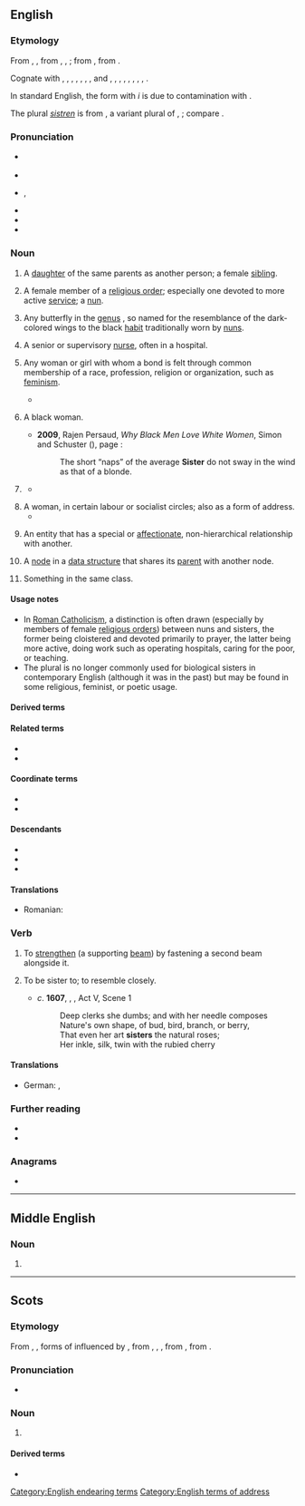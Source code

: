 {{also|Sister}}
==English==

===Etymology===
From {{inh|en|enm|sister}}, {{m|enm|suster}}, from {{inh|en|ang|swustor}}, {{m|ang|sweoster}}, {{m|ang|sweostor||sister, nun}}; from {{inh|en|gem-pro|*swestēr||sister}}, from {{inh|en|ine-pro|*swésōr||sister}}. 

Cognate with {{cog|sco|sister}}, {{m|sco|syster||sister}}, {{cog|fy|sus}}, {{m|fy|suster||sister}}, {{cog|nl|zuster||sister}}, {{cog|de|Schwester||sister}}, {{cog|nb|søster||sister}}, {{cog|nn|-}} and {{cog|sv|syster||sister}}, {{cog|is|systir||sister}}, {{cog|got|𐍃𐍅𐌹𐍃𐍄𐌰𐍂||sister}}, {{cog|la|soror||sister}}, {{cog|ru|сестра́||sister}}, {{cog|lt|sesuo||sister}}, {{cog|sq|vajzë||girl, maiden}}, {{cog|sa|स्वसृ||sister|tr=svásṛ}}, {{cog|fa|خواهر||sister|tr=xâhar}}.

In standard English, the form with ''i'' is due to contamination with {{cog|non|systir||sister}}.

<!--Moved from [[sistren]].-->The plural ''[[sistren]]'' is from {{inh|en|enm|sistren}}, a variant plural of {{m|enm|sister}}, {{m|enm|suster|t=sister}}; compare {{m|en|brethren}}.

===Pronunciation===
* {{a|RP}} {{IPA|en|/ˈsɪs.tə/}}
* {{audio|en|En-uk-sister.ogg|Audio (UK)}}
* {{a|GA}} {{enPR|sĭs'tər}}, {{IPA|en|/ˈsɪs.tɚ/}}
* {{audio|en|en-us-sister.ogg|Audio (US)}}
* {{rhymes|en|ɪstə(r)}}
* {{hyphenation|en|sis|ter}}

===Noun===
{{en-noun|s|sistren|pl2qual=archaic in most senses}}

# A [[daughter]] of the same parents as another person; a female [[sibling]].
#: {{syn|en|sis|q1=slang}}
#: {{ant|en|brother}}
#: {{hyper|en|sibling}}
#: {{ux|en|My '''sister''' is always driving me crazy.}}
# A female member of a [[religious order]]; especially one devoted to more active [[service]]; {{lb|en|informally}} a [[nun]].
#: {{syn|en|nun|sistren}}
#: {{cot|en|brother|friar|frater}}
#: {{ux|en|Michelle left behind her bank job and became a '''sister''' at the local convent.}}
# Any butterfly in the [[genus]] {{taxlink|Adelpha|genus}}, so named for the resemblance of the dark-colored wings to the black [[habit]] traditionally worn by [[nun]]s.
# {{lb|en|British}} A senior or supervisory [[nurse]], often in a hospital.
#: {{syn|en|charge nurse}}
# Any woman or girl with whom a bond is felt through common membership of a race, profession, religion or organization, such as [[feminism]].
#: {{ux|en|Connie was very close to her friend Judy and considered her to be her '''sister'''.}}
#* {{quote-song|en|year=1985|artist={{w|Eurythmics}} and {{w|Aretha Franklin}}|album=Who’s Zoomin' Who?|title=Sisters Are Doin’ It for Themselves|passage='''Sisters''' are doing it for themselves / Standing on their own two feet}}
# {{lb|en|slang|sometimes|capitalized}} A black woman.
#* '''2009''', Rajen Persaud, ''Why Black Men Love White Women'', Simon and Schuster ({{ISBN|9781416595427}}), page {{gbooks|vxpSZbw6IwkC|171}}:
#*: The short “naps” of the average '''Sister''' do not sway in the wind as that of a blonde.
# {{lb|en|informal}} {{n-g|A form of address to a woman.}}
#: {{syn|en|darling|dear|love|lady|q4=US|miss|pet|q6=northern UK}}
#* {{quote-book|1=en|year=1932|year_published=1965|author=Delos W. Lovelace|authorlink=Delos W. Lovelace|title=[[w:King Kong (1933 film)|King Kong]]|page=13|passage="Listen, '''sister'''. I've got a job for you."}}
#: {{ux|en|What’s up, '''sister'''?}}
# A woman, in certain labour or socialist circles; also as a form of address.
#* {{ux|en|Thank you, '''sister'''. I would like to thank the '''sister''' who just spoke.}}
# {{lb|en|attributively}} An entity that has a special or [[affectionate]], non-hierarchical relationship with another.
#: {{syn|en|affiliate|affiliated}}
#: {{ux|en|'''sister''' publication}}
#: {{ux|en|'''sister''' city}}
#: {{ux|en|'''sister''' projects}}
# {{lb|en|comptheory}} A [[node]] in a [[data structure]] that shares its [[parent]] with another node.
# {{lb|en|usually|attributively}} Something in the same class.
#: {{ux|en|'''sister''' ships}}
#: {{ux|en|'''sister''' facility}}

====Usage notes====
* In [[Roman Catholicism]], a distinction is often drawn (especially by members of female [[religious order]]s) between nuns and sisters, the former being cloistered and devoted primarily to prayer, the latter being more active, doing work such as operating hospitals, caring for the poor, or teaching.
* The plural {{m|en|sistren}} is no longer commonly used for biological sisters in contemporary English (although it was in the past) but may be found in some religious, feminist, or poetic usage.

====Derived terms====
{{col3|en
|big sister
|half-sister
|kid sister
|little sister
|Seven Sisters
|sis
|sissy
|sister city
|sister from another mister
|sisterhood
|sister-in-law
|sisterly
|sister ship
|stepsister
|weak sister
}}

====Related terms====
* {{l|en|sororal}}
* {{l|en|sistren}}

====Coordinate terms====
* {{l|en|brother}}
* {{l|en|brethren}}

====Descendants====
* {{desc|bor=1|afb|سِسْتَر|tr=sistər|t=female nurse}}
* {{desc|bor=1|ja|シスター|tr=shisutā}}
* {{desc|bor=1|ko|시스터}}

====Translations====
{{trans-top|woman or girl having the same parents}}
{{multitrans|data=
* Abkhaz: {{tt|ab|аеҳәшьа|sc=Cyrl}}
* Adyghe: {{tt|ady|шыпхъу}}
* Afrikaans: {{tt+|af|suster}}
* Ainu: {{qualifier|elder}} {{tt|ain|サポ|tr=sapo}}
* Akkadian: {{tt|akk|𒊩𒌆|tr=aḫātu|sc=Xsux}}
* Albanian: {{tt+|sq|motër|f}}
* Amharic: {{tt+|am|እህት|sc=Ethi}}, {{tt|am|እኅት|sc=Ethi}}
* Arabic: {{tt+|ar|أُخْت|f}}, {{tt|ar|شَقِيقَة|f}}
*: Egyptian Arabic: {{tt|arz|أخت|f|tr=ʾoḵt|sc=Arab}}
*: Gulf Arabic: {{tt|afb|اِخْت|f|tr=iḵt}}
*: Hijazi Arabic: {{tt|acw|أخت|f|tr=ʾuḵt|sc=Arab}}
* Aramaic:
*: Classical Syriac: {{tt|syc|ܚܬܐ|f|tr=ḥāṯā}}
* Archi: {{tt|aqc|дошдур|tr=došdur|sc=Cyrl}}
* Armenian: {{tt+|hy|քույր}}
*: Old Armenian: {{tt|xcl|քոյր}}
* Aromanian: {{tt|rup|sorã}}
* Ashkun: {{tt|ask|sos}}
* Assamese: {{tt|as|বা}} {{q|elder}}, {{tt|as|বাই}} {{q|elder}}, {{tt|as|বাইদেউ}} {{q|elder, polite}}, {{tt|as|ভনী}} {{q|younger}}, {{tt|as|ভণ্টী}} {{q|younger, polite}}, {{tt|as|বাই-ভনী}}
* Asturian: {{tt+|ast|hermana|f}}
* Avestan: {{tt|ae|𐬓𐬀𐬢𐬵𐬀𐬭}}
* Aymara: {{tt+|ay|kullaka}}
* Azerbaijani: {{tt+|az|bacı}}
* Baluchi: {{tt|bal|گہار|tr=guhár}}, {{tt|bal|گوہار|tr=gohár}}, {{tt|bal|وارک|tr=wárk}}
* Bashkir: {{tt|ba|апай|sc=Cyrl}}, {{tt|ba|һеңле|sc=Cyrl}}, {{tt|ba|ҡәрендәш|sc=Cyrl}}
* Basque: {{tt+|eu|arreba}} {{qualifier|of a male}}, {{tt+|eu|ahizpa}} {{qualifier|of a female}}
* Belarusian: {{tt|be|сястра́|f}}
* Bengali: {{tt|bn|বোন|sc=Beng}}, {{tt|bn|ভগিনী|sc=Beng}}
* Breton: {{tt+|br|c'hoar|f}}
* Bulgarian: {{tt+|bg|сестра́|f}}
* Burmese: {{tt+|my|အမ|sc=Mymr}} {{gloss|elder}}; {{tt+|my|ညီမ|sc=Mymr}} {{gloss|younger}}
* Buryat: {{tt|bua|эгэшэ}}, {{tt|bua|дүү басаган}}
* Catalan: {{tt+|ca|germana|f}}
* Chechen: {{tt|ce|йиша}}
* Cherokee: {{q|opposite sex of speaker}} {{t|chr|ᎤᏙ}}, {{tt|chr|ᎤᎸ|sc=Cher}}
* Chichewa: {{t-needed|ny}}
* Chinese:
*: Cantonese: {{tt|yue|姐姐|tr=ze2-4 ze2-1}} {{qualifier|elder}}, {{tt|yue|家姐|tr=gaa1 ze2-1}} {{qualifier|elder}}, {{tt|yue|妹妹|tr=mui6-4 mui6-2}} {{qualifier|younger}}, {{tt|yue|姊妹|tr=zi2 mui6}} {{qualifier|sisters}}
*: Mandarin: {{tt+|cmn|姐姐|tr=jiějie}} {{qualifier|elder}}, {{tt+|cmn|妹妹|tr=mèimei}} {{qualifier|younger}}, {{tt+|cmn|姐妹|tr=jiěmèi}} {{qualifier|female siblings}}, {{tt+|cmn|嬃}}, {{tt+|cmn|媭|tr=xū}} {{qualifier|elder, used in ancient [[w:Chu (state)|Chu]]}}, {{tt+|cmn|姊妹|tr=zǐmèi}} {{qualifier|sisters}}
*: Min Nan: {{qualifier|elder}} {{tt|nan|大姊|tr=tōa-chí}}, {{qualifier|younger sister}} {{tt+|nan|小妹|tr=sió-mōe}}, {{qualifier|sisters}} {{tt+|nan|姊妹|tr=chí-mōe}}, {{tt+|nan|阿姊|tr=a-chí}} {{qualifier|elder}}
*: Teochew: {{tt+|nan|姊妹|tr=zê2 muê7}}
* Chinook Jargon: {{tt|chn|ats}}, {{tt|chn|kahpo}}
* Chukchi: {{tt|ckt|чакыгэт|tr=čakygėt}}
* Chuvash: {{tt|cv|йӑмӑк|sc=Cyrl}} {{qualifier|elder}}, {{tt|cv|аппа|sc=Cyrl}} {{qualifier|younger}}
* Comanche: {{tt|com|patsi}}, {{tt|com|nami}}
* Coptic: {{tt|cop|ⲥⲱⲛⲉ}}
* Cornish: {{tt|kw|hwoer}}
* Crimean Tatar: {{tt|crh|apte}}, {{tt|crh|tata}}, {{tt|crh|abla}}
* Czech: {{tt+|cs|sestra|f}}
* Dalmatian: {{tt|dlm|saur|f}}, {{tt|dlm|seraur|f}}
* Danish: {{tt+|da|søster|c}}
* Dhivehi: {{tt|dv|ދައްތަ|sc=Thaa}}, {{tt|dv|ކޮއްކޮ|sc=Thaa}}
* Dutch: {{tt+|nl|zus|f}}, {{tt+|nl|zuster|f}}
* Eastern Cham: {{t-needed|cjm}}
* Eastern Mari: {{tt|chm|ака}}, {{tt|chm|шӱжар}}
* Egyptian: {{t-egy|snt|f|h=sn-n:t-B1}}
* Elfdalian: {{tt|ovd|syster|f}}
* Erzya: {{tt|myv|патя}}, {{tt|myv|сазор}}
* Esperanto: {{tt+|eo|fratino}}
* Estonian: {{tt+|et|õde}}, {{tt+|et|sõsar}}
* Evenki: {{tt|evn|экин}}
* Ewe: {{tt|ee|nɔvinyɔnu}}, {{tt|ee|daa}} {{qualifier|elder}}, {{tt|ee|tsɛ}} {{qualifier|younger}}
* Faroese: {{tt+|fo|systir|f}}
* Finnish: {{tt+|fi|sisko}}, {{tt+|fi|sisar}}
* French: {{tt+|fr|sœur|f}}
* Friulian: {{tt|fur|sûr|f}}
* Galician: {{tt|gl|irmá|f}}
* Georgian: {{tt+|ka|და}}
* German: {{tt+|de|Schwester|f}}
*: Alemannic German: {{tt|gsw|Schwöschter|f}}
* Gothic: {{tt|got|𐍃𐍅𐌹𐍃𐍄𐌰𐍂|f}}
* Greek: {{tt+|el|αδελφή|f}}, {{tt+|el|αδερφή|f}}
*: Ancient: {{tt|grc|ἀδελφή|f}}, {{q|Poetic}} {{tt|grc|κάσις|f}}
* Greenlandic: {{tt|kl|nuka}}, {{tt|kl|angaju}}, {{tt|kl|aleqa}}, {{tt|kl|naja}}
* Guaraní: {{tt|gn|eindy}} {{qualifier|of a male}}; {{tt|gn|ykéra}}, {{tt|gn|yke}} {{qualifier|elder sister of a female}}; {{tt|gn|kypy'y}} {{qualifier|younger sister of a female}}
* Gujarati: {{tt|gu|બેન}}
* Hausa: {{tt|ha|ya}}
* Hawaiian: {{tt|haw|kaikuaʻana}} {{qualifier|older sibling of same sex}}, {{tt|haw|kaikaina}} {{qualifier|younger sibling of same sex}}, {{tt|haw|kaikuahine}} {{qualifier|sister of a male}}
* Hebrew: {{tt+|he|אָחוֹת|f|tr=akhót}}
* Hindi: {{tt+|hi|बहन|f}}, {{tt+|hi|बहिन|f}}
* Hungarian: {{tt+|hu|nővér}} {{qualifier|elder}}, {{tt+|hu|húg}} {{qualifier|younger}}
* Icelandic: {{tt+|is|systir|m}}
* Ido: {{tt+|io|fratino}}
* Indonesian: {{tt+|id|saudari|f}}, {{tt|id|kakak perempuan|f}} {{qualifier|elder}}, {{tt|id|adik perempuan|f}} {{qualifier|younger}}
*: Javanese: {{tt|jv|mbak|f}} {{qualifier|elder}}, {{tt|jv|nduk|f}} {{qualifier|younger}}
*: Sundanese: {{tt|su|tétéh}} {{qualifier|elder}}, {{tt|su|raka|f}} {{qualifier|elder}}, {{tt|su|rayi}} {{qualifier|younger}}, {{tt|su|dédé|f}} {{qualifier|younger}}
* Ingrian: {{tt|izh|siar}}
* Ingush: {{tt|inh|йиша}}
* Interlingua: {{tt+|ia|soror}}
* Interlingue: {{tt|ie|sestra}}
* Inupiaq: {{tt|ik|aakauraġa}}
* Iranun: {{t-needed|ill}}
* Irish: {{tt|ga|deirfiúr|f}}
*: Old Irish: {{tt|sga|siur|f}}
* Italian: {{tt+|it|sorella|f}}
* Japanese: {{tt+|ja|姉妹|tr=しまい, shimai}} {{qualifier|female siblings}}; {{tt+|ja|あね|alt=姉|tr=あね, ane}}, {{tt+|ja|お姉さん|tr=おねえさん, onēsan}} {{qualifier|elder}}; {{tt+|ja|いもうと|tr=いもうと, imōto|alt=妹}} {{qualifier|younger}}, {{tt|ja|シスター|tr=shisutā}} {{qualifier|colloquial, ironic or humorous}}
* Judeo-Arabic: {{tt|jrb|אכׄת|f|tr=ʾuxt|alt=אכׄת}}
* Kabuverdianu: {{t|kea|armun}}, {{t|kea|irmon}}
* Kalmyk: {{tt|xal|эгч}}
* Kamkata-viri: {{tt|bsh|sus}}
* Kannada: {{tt+|kn|ಅಕ್ಕ|sc=Knda}} {{qualifier|elder sister}}, {{tt+|kn|ತಂಗಿ|sc=Knda}} {{qualifier|younger sister}}
* Karachay-Balkar: {{tt|krc|эгеч|tr=egec|sc=Cyrl}}
* Karelian: {{tt|krl|sizär}}, {{tt|krl|čikko}}
* Kashubian: {{tt|csb|sostra|f}}
* Kazakh: {{qualifier|elder}} {{tt+|kk|апа|sc=Cyrl}}, {{tt|kk|әпеке}}, {{qualifier|colloquial}} {{tt|kk|әпке}}, {{qualifier|younger}} {{tt|kk|сіңлі|sc=Cyrl}}, {{tt|kk|қарындас}}
* Khmer: {{qualifier|elder}} {{tt|km|បងស្រី}}, {{qualifier|younger}} {{tt|km|ប្អូនស្រី}}, {{tt+|km|ភគិនី}}
* Kikai: {{tt|kzg|しだ|tr=shida}} {{qualifier|older}}
* Komi-Permyak: {{tt|koi|чой}}
* Korean: {{tt+|ko|자매}}, {{qualifier|elder, of a male}} {{tt+|ko|누나}}, {{qualifier|elder, of a female}} {{tt+|ko|언니}}, {{qualifier|younger}} {{tt+|ko|여동생}}, {{qualifier|younger sibling, both genders}} {{tt+|ko|동생}}, {{tt|ko|시스터}} {{qualifier|colloquial, ironic or humorous}}, {{tt+|ko|누이}}
* Kumyk: {{tt|kum|къызкъардаш}}, {{tt|kum|иза}} {{qualifier|dialectal}}
* Kunigami: {{tt|xug|しじゃー|tr=shijā}} {{qualifier|older}}
* Kurdish:
*: Central Kurdish: {{tt+|ckb|خوشک}}
*: Laki: {{tt+|lki|خوە}}
*: Northern Kurdish: {{tt+|kmr|xuşk|f}}, {{tt+|kmr|xwişk|f}}, {{tt+|kmr|xweh|f}}
*: Southern Kurdish: {{tt+|sdh|خوەیشک}}
* Kyrgyz: {{qualifier|elder}} {{tt+|ky|эже|sc=Cyrl}}, {{qualifier|younger}} {{tt+|ky|карындаш|sc=Cyrl}}
* Lao: {{qualifier|elder}} {{tt|lo|ເອື້ອຍ}}, {{qualifier|younger}} {{tt|lo|ນ້ອງສາວ}}
* Latgalian: {{tt|ltg|muosa}}
* Latin: {{tt+|la|soror|f}}
* Latvian: {{tt+|lv|māsa|f}}
* Laz: {{tt|lzz|და}}
* Lithuanian: {{tt+|lt|sesuo}}
* Low German: {{tt+|nds|Süster|f}}, {{tt+|nds|Swester|f}}
* Luxembourgish: {{tt+|lb|Schwëster|f}}
* Macedonian: {{tt+|mk|се́стра|f}}
* Maguindanao: {{t-needed|mdh}}
* Malagasy: {{tt+|mg|anabavy}}
* Malay: {{qualifier|older}} {{tt+|ms|kakak}}, {{qualifier|younger}} {{tt|ms|adik perempuan}}
* Malayalam: {{tt+|ml|സഹോദരി|sc=Mlym}}, {{qualifier|elder}} {{tt+|ml|ചേച്ചി|sc=Mlym}}
{{trans-mid}}
* Maltese: {{tt+|mt|oħt|f}}
* Manchu: {{tt|mnc|ᡝᠶᡠᠨ}} {{q|elder}}, {{tt|mnc|ᠨᠣᠨ}} {{q|younger}}
* Maore Comorian: {{tt|swb|mwananya|c1|c2}}, {{tt|swb|mwananya mutru-mama|c1|c2}}
* Maori: {{tt|mi|tuahine}} {{qualifier|of a male}}, {{tt|mi|tuakana}} {{qualifier|elder, of a female}}, {{tt|mi|teina}} {{qualifier|younger, of a female}}
* Maranao: {{t-needed|mrw}}
* Marathi: {{tt|mr|बहीण|f|sc=Deva}} {{q|any age}}
* Middle English: {{tt|enm|suster}}
* Minangkabau: {{qualifier|elder}} {{tt|min|uni}}, {{tt+|min|akak}}, {{tt+|min|kakak}}, {{qualifier|younger}} {{tt|min|adiak padusi}}
* Mingrelian: {{tt|xmf|და}}
* Mirandese: {{tt|mwl|armana}}
* Miyako: {{qualifier|older}} {{tt|mvi|すざ|tr=suza}}
* Moksha: {{tt|mdf|сазор}}, {{tt|mdf|ака}}
* Mon: {{t-needed|mnw}}
* Mongolian: {{qualifier|elder}} {{tt+|mn|эгч|sc=Cyrl}}, {{tt|mn|охин дүү}} {{qualifier|younger}}
* Mwali Comorian: {{tt|wlc|mwananya|c1|c2}}
* Mòcheno: {{tt|mhn|schbester|f}}
* Nahuatl: {{tt|nah|cihuācnīuhtli}}, {{tt|nah|siuakniutli}}
* Nama: {{tt|naq|ǃgasas}}
* Navajo: {{tt|nv|adeezhí}}, {{tt|nv|hádí}}
* Neapolitan: {{tt|nap|sora|f}}
* Nepali: {{tt+|ne|दिदी|f|sc=Deva}}, {{tt+|ne|बहिनी|f|sc=Deva}}
* Ngazidja Comorian: {{tt|zdj|mwananya|c1|c2}}
* Nivkh: {{tt|niv|нанак|sc=Cyrl}}, {{tt|niv|нанака|sc=Cyrl}}
* Norman: {{tt|nrf|soeu|f}}
* North Frisian: {{qualifier|Mooring}} {{tt|frr|söster|f}}; {{qualifier|Föhr-Amrum}} {{tt|frr|saster|f}}
* Northern Amami-Oshima: {{tt|ryn|せざ|tr=seza}} {{qualifier|older}}
* Northern Sami: {{tt|se|oabbá}}
* Norwegian: {{tt+|no|søster|c}}, {{tt|no|storesøster}} {{qualifier|elder}}, {{tt|no|lillesøster}} {{qualifier|younger}}
* Novial: {{tt|nov|fratra}}
* Occitan: {{tt+|oc|sòrre|f}}
* Ojibwe: {{tt|oj|nishiime}} {{qualifier|my younger sister}}, {{tt|oj|nimisenh}} {{qualifier|my older sister}}
* Old Church Slavonic:
*: Cyrillic: {{tt|cu|сестра|f}}
*: Glagolitic: {{tt|cu|ⱄⰵⱄⱅⱃⰰ|f}}
* Old Danish: {{tt|gmq-oda|systær}}
* Old East Slavic: {{tt|orv|сестра|f}}
* Old English: {{tt|ang|sweoster|f}}, {{tt|ang|sweostor|f}}
* Old Frisian: {{tt|ofs|swester|f}}
* Old Prussian: {{tt|prg|swestro|f}}
* Okinawan: {{tt|ryu|しーじゃ|tr=shīja}} {{qualifier|older}}, {{tt|ryu|をぅない|tr=wunai}} {{qualifier|of a male}}
* Oki-No-Erabu: {{tt|okn|しだ|tr=shida}} {{qualifier|older}}
* Oriya: {{tt+|or|ଭଉଣୀ}}
* Ossetian:
*: Digor: {{tt|os|хуӕрӕ|sc=Cyrl}}
*: Iron: {{tt|os|хо|sc=Cyrl}}
* Pali: {{tt|pi|bhaginī|f}}
* Pashto: {{tt+|ps|خور|f|tr=xor}}
* Persian: {{tt+|fa|خواهر|tr=xâhar}}, {{tt+|fa|همشیره|tr=hamšire}}, {{tt+|fa|اخت|tr=oxt}}
* Phoenician: {{tt|phn|𐤀𐤇𐤕}}
* Plautdietsch: {{tt|pdt|Sesta|f}}
* Polabian: {{tt|pox|sestră|f}}
* Polish: {{tt+|pl|siostra|f}}
* Portuguese: {{tt+|pt|irmã|f}}
* Prasuni: {{tt|prn|sūsu}}
* Proto-Norse: {{tt|gmq-pro|ᛊᚹᛖᛊᛏᚨᚱ|f}}
* Punjabi: {{tt|pa|ਭੈਣ|sc=Guru}}
* Quechua: {{tt|qu|ñaña}}, {{tt|qu|pani}}
* Rajasthani: {{t-needed|raj}}
* Rohingya: {{t-needed|rhg}}
* Romani: {{tt|rom|phen|f}}
* Romanian: {{tt+|ro|soră|f}}, {{tt+|ro|surori|f-p}}
* Romansch: {{tt|rm|sora|f}}, {{tt|rm|sour}}
* Russian: {{tt+|ru|сестра́|f}}, {{tt+|ru|сестри́ца|f}} {{qualifier|colloquial}}, {{tt+|ru|сестри́чка|f}} {{qualifier|colloquial, little sis}}
* Rusyn: {{tt|rue|сестра́|f}}
* Sanskrit: {{tt+|sa|स्वसृ|tr=svásṛ|f}}, {{tt+|sa|भगिनी|f}}
* Sardinian: {{tt|sc|sorre}}, {{tt|sc|sorri}}
* Scots: {{tt|sco|sister}}
* Scottish Gaelic: {{tt+|gd|piuthar|f}}
* Serbo-Croatian:
*: Cyrillic: {{tt|sh|сестра|f|sc=Cyrl}}
*: Roman: {{tt+|sh|sestra|f}}
* Sicilian: {{tt+|scn|soru|f}}
* Sikkimese: {{t-needed|sip}}
* Silesian: {{tt|szl|šwestera|f}}
* Sindhi: {{tt+|sd|ڀيڻ|tr=bhēṇa|alt=ڀيڻَ|sc=sd-Arab}}, {{tt|sd|ديدي|tr=dīdī|alt=ديِديِ|sc=sd-Arab}}
* Sinhalese: {{qualifier|elder}} {{tt|si|අක්‍කා}}, {{qualifier|younger}} {{tt|si|නංගි}}
* Slovak: {{tt+|sk|sestra|f}}
* Slovene: {{tt+|sl|sestra|f}}
* Somali: {{tt|so|walaal}}, {{tt|so|huunno}}
* Sorbian:
*: Lower Sorbian: {{tt|dsb|sotša|f}}
*: Upper Sorbian: {{tt|hsb|sotra|f}}
* Southern Amami-Oshima: {{tt|ams|すぃだ|tr=sïda}} {{qualifier|older}}
* Spanish: {{tt+|es|hermana|f}}
* Swahili: {{tt+|sw|dada}}, {{tt|sw|umbu|c5|c6}}
* Swedish: {{tt+|sv|syster|c}}
* Sylheti: {{t-needed|syl}}
* Tajik: {{tt+|tg|хоҳар|sc=Cyrl}}, {{tt|tg|ҳамшира}}, {{tt|tg|ухт}}
* Tamil: {{tt+|ta|அக்கா}} {{qualifier|elder}}, {{tt+|ta|தங்கை}} (younger), {{tt+|ta|சகோதரி}}
* Taos: {{tt|twf|p’àyu’úna}} {{qualifier|younger}}, {{tt|twf|tùtúna}} {{qualifier|elder}}
* Tatar: {{qualifier|elder}} {{tt+|tt|апа|sc=Cyrl}}, {{qualifier|younger}} {{tt+|tt|сеңел|sc=Cyrl}}, {{tt|tt|кыз кардәш|sc=Cyrl}}
* Tausug: {{t-needed|tsg}}
* Telugu: {{tt+|te|సోదరి}}, {{tt+|te|అక్క}}, {{tt+|te|అక్కయ్య}} {{qualifier|elder}}, {{tt+|te|చెల్లి}}, {{tt+|te|చెల్లెలు}} {{qualifier|younger}}
* Thai: {{qualifier|elder}} {{tt|th|พี่สาว}}, {{qualifier|younger}} {{tt+|th|น้องสาว}}
* Tibetan: {{tt|bo|ཨ་ཅག}}, {{tt|bo|ནུ་མོ}}
* Tigrinya: {{tt|ti|ሓብቲ}}
* Tocharian A: {{tt|xto|ṣar}}
* Tocharian B: {{tt|txb|ṣer}}
* Toku-No-Shima: {{tt|tkn|すぃーだ|tr=sï̄da}} {{qualifier|older}}
* Tupinambá: {{tt|tpn|endyra}} {{qualifier|of a male}}; {{tt|tpn|ykera}} {{qualifier|older sister of a female}}; {{tt|tpn|pyky'yra}} {{qualifier|younger sister of a female}}
* Turkish: {{tt+|tr|abla}} {{qualifier|elder}}, {{tt+|tr|kız kardeş}}, {{tt+|tr|bacı}}, {{tt+|tr|aba}} {{qualifier|colloquial, or humorous}}, {{tt+|tr|hemşire}} {{qualifier|archaic}}, {{tt|tr|simil}}
* Turkmen: {{tt|tk|uýa}}, {{tt|tk|ejeke}}
* Turoyo: {{tt|tru|ܚܬܐ|tr=ḥoṯo}}
* Tuvan: {{tt|tyv|угба}}, {{tt|tyv|дуңма}}
* Udmurt: {{tt|udm|апа}}, {{tt|udm|апай}}, {{tt|udm|сузэр}}
* Ugaritic: {{tt|uga|𐎀𐎃𐎚|tr=ảḫt|sc=Ugar}}
* Ukrainian: {{tt+|uk|сестра́|f}}
* Urdu: {{tt|ur|بہن|f|tr=bahan, bahin}}
* Uyghur: {{qualifier|younger}} {{tt+|ug|سىڭىل|sc=ug-Arab}}, {{tt+|ug|ئاچا}}, {{tt|ug|ھەدە}}
* Uzbek: {{tt+|uz|opa}}, {{tt+|uz|singil}}
* Venetian: {{tt|vec|soreła|f}}, {{tt|vec|sorela}}
* Vietnamese: {{tt+|vi|chị}} or {{tt+|vi|chị gái}} {{qualifier|elder}}, {{tt+|vi|em gái}} {{qualifier|younger}}, {{tt+|vi|em}} {{qualifier|younger sibling - brother or sister}}<!-- couldn't find confirmation for this, must be South Vietnam {{tt+|vi|chế}} -->
* Vilamovian: {{tt|wym|syster}}
* Volapük: {{tt+|vo|sör}}, {{qualifier|♂♀}} {{tt+|vo|gem}}, {{qualifier|♀}} {{tt+|vo|jigem}}, {{tt|vo|jiblod}}
* Votic: {{tt|vot|sõzar}}
* Võro: {{tt|vro|sõssar'}}
* Waigali: {{tt|wbk|sos}}
* Walloon: {{tt+|wa|sour|f}}
* Welsh: {{tt+|cy|chwaer|f}}, {{tt+|cy|chwiorydd|f-p}}
* West Frisian: {{tt|fy|sus}}
* Western Cham: {{t-needed|cja}}
* Wolof: {{tt|wo|mag ju jigéen}}, {{tt|wo|rakk ju jigéen}}
* Xhosa: {{tt|xh|idade}}, {{tt|xh|usisi}}
* Yaeyama: {{tt|rys|しじゃ|tr=shija}} {{qualifier|older}}
* Yagara: {{tt|yxg|dad jeen}}
* Yagnobi: {{tt|yai|хор}}
* Yakan: {{t-needed|yka}}
* Yakut: {{tt|sah|аҕас|sc=Cyrl}}, {{tt|sah|балыс|sc=Cyrl}}
* Yiddish: {{tt|yi|שוועסטער|f}}
* Yonaguni: {{tt|yoi|すだ|tr=suda}} {{qualifier|older}}
* Yoron: {{tt|yox|しだび|tr=shidabi}} {{qualifier|older}}
* Yoruba: {{tt|yo|é̩gbo̩n obìnrin}}, {{tt|yo|àbúrò obìnrin}}
* Yámana: {{tt|yag|way-kipa}}
* Zazaki: {{tt|zza|way}}, {{tt|zza|wayık}}
* Zhuang: {{tt|za|beix}}, {{tt|za|beixmbwk}}, {{tt|za|beixsau}} {{qualifier|older}}, {{tt|za|nuengx}}, {{tt|za|dahnuengx}} {{qualifier|younger}}
* Zulu: {{tt+|zu|udade}}, {{tt+|zu|usisi}}
{{trans-bottom}}

{{trans-top|a nun; a female member of a religious community}}
* Afrikaans: {{tt+|af|suster}}
* Armenian: {{tt+|hy|քույր}}
* Belarusian: {{tt|be|сястра́|f}}
* Breton: {{tt+|br|c'hoar|f}}, {{tt|br|seurez|f}}
* Bulgarian: {{tt+|bg|сестра́|f}}
* Catalan: {{tt+|ca|germana|f}}, {{tt+|ca|sor|f}} {{qualifier|title}}
* Czech: {{tt+|cs|sestra|f}}
* Danish: {{tt+|da|nonne|c}}, {{tt+|da|søster}}
* Dutch: {{tt+|nl|zus|f}}, {{tt+|nl|zuster|f}}, {{tt|nl|kloosterzuster}}, {{tt+|nl|non}}
* Esperanto: {{tt+|eo|fratino}}, {{tt|eo|fratulino}}
* Estonian: {{tt+|et|õde}}
* Faroese: {{tt|fo|nunna|f}}, {{tt+|fo|systir|f}}
* Finnish: {{tt+|fi|sisar}}
* French: {{tt+|fr|sœur|f}}, {{tt+|fr|nonne|f}}, {{tt+|fr|religieuse|f}}, {{tt+|fr|bonne sœur|f}}
* Galician: {{tt|gl|irmá|f}}, {{tt|gl|sor|f}} {{qualifier|title}}
* German: {{tt+|de|Schwester|f}}, {{tt+|de|Nonne|f}}
* Greek: {{tt+|el|αδελφή|f}}
* Hebrew: {{tt+|he|אָחוֹת|tr=akhót|f}}
* Hungarian: {{tt+|hu|apáca}}, {{tt+|hu|nővér}}
* Indonesian: {{tt+|id|suster|f}}, {{tt+|id|biarawati}}
* Irish: {{tt|ga|siúr|f}}
* Italian: {{tt+|it|sorella|f}}, {{tt+|it|suora|f}}
* Japanese: {{tt|ja|修道女|tr=しゅうどうじょ, shūdōjo}}, {{tt|ja|シスター|tr=shisutā}}
{{trans-mid}}
* Korean: {{tt+|ko|수녀}}
* Latvian: {{tt+|lv|māsa|f}}
* Maltese: {{tt+|mt|soru|f}}
* Middle English: {{tt|enm|suster}}
* Persian: {{tt+|fa|خواهر|tr=xâhar}}
* Polish: {{tt+|pl|siostra|f}}
* Portuguese: {{tt+|pt|irmã|f}}, {{tt+|pt|soror|f}} {{qualifier|title}}
* Romanian: {{tt+|ro|călugăriță|f}}
* Russian: {{tt+|ru|сестра́|f}}
* Serbo-Croatian:
*: Cyrillic: {{tt|sh|сестра|f}}
*: Roman: {{tt+|sh|sestra|f}}
* Slovak: {{tt+|sk|sestra|f}}
* Slovene: {{tt+|sl|sestra|f}}
* Spanish: {{tt+|es|hermana|f}}, {{tt+|es|sor|f}} {{qualifier|title}}
* Swedish: {{tt+|sv|syster|c}}
* Telugu: {{tt+|te|సహోదరి}}
* Turkish: {{tt+|tr|rahibe}}
* Ukrainian: {{tt+|uk|сестра́|f}}
* Volapük: {{qualifier|♂♀}} {{tt+|vo|kleudan}}, {{qualifier|♂}} {{tt+|vo|hikleudan}}, {{qualifier|♀}} {{tt+|vo|jikleudan}}, {{qualifier|♂♀}} {{tt+|vo|rodan}}, {{qualifier|♂}} {{tt+|vo|hirodan}}, {{qualifier|♀}} {{tt+|vo|jirodan}}, {{qualifier|teaching ♂♀}} {{tt|vo|tidakleudan}}, {{qualifier|teaching ♂}} {{tt|vo|tidahikleudan}} {{qualifier|teaching ♀}} {{tt|vo|tidajikleudan}}
* Zazaki: {{tt|zza|rahiba}}
{{trans-bottom}}

{{trans-top|senior nurse}}
* Afrikaans: {{tt+|af|suster}}
* Armenian: {{tt+|hy|բուժքույր}}
* Breton: {{tt+|br|klañvdiourez|f}}
* Bulgarian: {{tt|bg|медицинска сестра|f}}
* Catalan: {{tt+|ca|infermera|f}}
* Czech: {{tt+|cs|sestra|f}}
* Danish: {{tt|da|afdelingssygeplejerske|c}}
* Dutch: {{tt+|nl|zuster|f}}, {{tt+|nl|verpleegster}}
* Esperanto: {{tt|eo|flegistino}}
* Finnish: {{tt+|fi|sairaanhoitajatar}}
* French: {{tt+|fr|infirmière|f}}
* German: {{tt+|de|Schwester|f}}, {{tt+|de|Krankenschwester|f}}
* Greek: {{tt+|el|αδελφή|f}}
{{trans-mid}}
* Hebrew: {{tt+|he|אָחוֹת|tr=akhót|f}}
* Hungarian: {{tt+|hu|ápolónő}}, {{tt+|hu|nővér}}
* Interlingua: {{tt+|ia|infirmera}}
* Latvian: {{tt+|lv|māsa|f}}, {{tt|lv|māsiņa|f}}, {{tt|lv|medmāsa}}
* Polish: {{tt+|pl|siostra|f}}
* Portuguese: {{tt+|pt|enfermeira|f}}
* Russian: {{tt+|ru|медсестра́|f}}, {{tt+|ru|сестра́|f}}
* Slovak: {{tt+|sk|sestra|f}}, {{tt|sk|sestrička}} (''lit. little sister'')
* Slovene: (medicinska) {{tt+|sl|sestra|f}}
* Swedish: {{tt+|sv|sjuksköterska|c}}, {{tt+|sv|sjuksyster|c}}, {{tt+|sv|syster|c}}
* Turkish: {{tt+|tr|hemşire}}
* Zazaki: {{tt|zza|hemsira}}
{{trans-bottom}}

{{trans-top|any woman or girl with whom a bond is felt}}
* Afrikaans: {{tt+|af|suster}}
* Arabic: {{tt+|ar|أخت|f|tr=ʾuḵt}}
* Armenian: {{tt+|hy|քույր}}
* Catalan: {{tt+|ca|germana|f}}
* Danish: {{tt+|da|søster|c}}
* Finnish: {{tt+|fi|sisar}}
* French: {{tt+|fr|sœur|f}}
* German: {{tt+|de|Schwester|f}}
* Greek: {{tt+|el|αδελφή|f}}
{{trans-mid}}
* Hebrew: {{tt+|he|אָחוֹת|tr=akhót|f}}
* Kurdish:
*: Central Kurdish: {{tt+|ckb|خوشک}}
* Middle English: {{tt|enm|suster}}
* Russian: {{tt+|ru|сестра́|f}}
* Spanish: {{tt+|es|hermana|f}}
* Swedish: {{tt+|sv|medsyster}}
* Turkish: {{tt+|tr|bacı}}, {{tt+|tr|abla}} {{qualifier|rude due to the implication of the woman being the older party}}
* Zazaki: {{tt|zza|way}}, {{tt|zza|vay}}, {{tt|zza|va}}
{{trans-bottom}}

{{trans-top|black woman}}
* Bulgarian: {{tt|bg|[[чернокож]]а [[жена]]|f}}
* Catalan: {{tt+|ca|germana|f}}
* Hebrew: {{tt+|he|אָחוֹת|tr=akhót|f}}
{{trans-mid}}
* Turkish: {{tt|tr|arapbacı}} {{qualifier|offensive}}
* Zazaki: {{tt|zza|ciniya siya}}
{{trans-bottom}}

{{trans-top|form of address to a woman}}
* German: {{tt+|de|Schwester|f}}
* Kurdish:
*: Central Kurdish: {{tt+|ckb|خوشکە}}
{{trans-mid}}
* Turkish: {{tt+|tr|bacı}}, {{tt+|tr|abla}} {{qualifier|rude due to the implication of the woman being the older party}}
{{trans-bottom}}

{{trans-top|attributively: of an entity that has a special relationship with another}}
* German: {{tt|de|[[Schwester]]-}}, {{tt|de|[[Partner]]-}}
* Greek: {{tt+|el|αδελφή|f}}
* Japanese: {{tt+|ja|姉妹|alt=姉妹〜|tr=shimai-}}
* Polish: {{tt|pl|siostrzany}}
{{trans-mid}}
* Spanish: {{tt+|es|hermano|m}}, {{tt+|es|hermana|f}}
* Turkish: {{tt+|tr|kardeş}}
* Zazaki: {{tt|zza|wayek}}
}}<!-- close {{multitrans}} -->
{{trans-bottom}}

{{checktrans-top}}
* Romanian: {{t+check|ro|soră|f}}
{{trans-mid}}
{{trans-bottom}}

===Verb===
{{en-verb}}

# {{lb|en|transitive|construction}} To [[strengthen]] (a supporting [[beam]]) by fastening a second beam alongside it.
#: {{ux|en|I’m trying to correct my sagging floor by '''sistering''' the joists.}}
# {{lb|en|obsolete|transitive}} To be sister to; to resemble closely.
#* ''c''. '''1607''', {{w|William Shakespeare}}, ''{{w|Pericles, Prince of Tyre}}'', Act V, Scene 1
#*: Deep clerks she dumbs; and with her needle composes
#*: Nature's own shape, of bud, bird, branch, or berry,
#*: That even her art '''sisters''' the natural roses;
#*: Her inkle, silk, twin with the rubied cherry

====Translations====
{{trans-top|strengthen by fastening a second beam alongside}}
* German: {{t|de|aufdoppeln}}, {{t+|de|verstärken}}
{{trans-mid}}
{{trans-bottom}}

{{trans-top|to resemble closely}}
{{trans-mid}}
{{trans-bottom}}

===Further reading===
* {{projectlink|wikipedia|Sister (disambiguation)}}
* {{Wikisource1911Enc Citation|sister}}

{{C|en|Female family members|Nymphalid butterflies}}

===Anagrams===
* {{anagrams|en|a=eirsst|Istres|Reists|reists|resist|resits|restis|risest}}

[[Category:English endearing terms]]
[[Category:English terms of address]]
{{cln|en|nouns with irregular plurals}}

----

==Middle English==

===Noun===
{{head|enm|noun}}

# {{alt form|enm|suster}}

----

==Scots==

===Etymology===
From {{inh|sco|enm|sister}}, {{m|enm|syster}}, forms of {{m|enm|suster}} influenced by {{cog|non|systir}}, from {{inh|sco|ang|sweostor}}, {{m|ang|swustor}}, {{m|ang|sweoster}}, from {{inh|sco|gem-pro|*swestēr}}, from {{inh|sco|ine-pro|*swésōr}}.

===Pronunciation===
* {{IPA|sco|[ˈsɪstər]}}

===Noun===
{{sco-noun|pl=sisteris}}

# {{l|en|sister}}

====Derived terms====
* {{l|sco|guid-sister}}

{{topics|sco|Family|Female}}